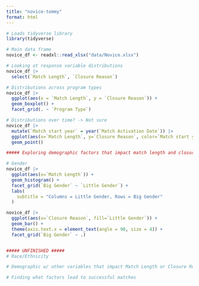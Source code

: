 ```yaml
---
title: "novice-tommy"
format: html
---
```

```r
# Loads tidyverse library
library(tidyverse)

# Main data frame
novice_df <- readxl::read_xlsx("data/Novice.xlsx")

# Looking at response variable distributions
novice_df |>
  select(`Match Length`, `Closure Reason`)

# Distributions across program types
novice_df |>
  ggplot(aes(x = `Match Length`, y = `Closure Reason`)) +
  geom_boxplot() +
  facet_grid(. ~ `Program Type`)

# Distributions over time? -> Not sure
novice_df |>
  mutate(`Match start year` = year(`Match Activation Date`)) |>
  ggplot(aes(x=`Match Length`, y=`Closure Reason`, color=`Match start year`)) +
  geom_point()

##### Exploring demographic factors that impact match length and closure reasons #####

# Gender
novice_df |>
  ggplot(aes(x=`Match Length`)) +
  geom_histogram() +
  facet_grid(`Big Gender` ~ `Little Gender`) +
  labs(
    subtitle = "Columns = Little Gender, Rows = Big Gender"
  )

novice_df |>
  ggplot(aes(x=`Closure Reason`, fill=`Little Gender`)) +
  geom_bar() +
  theme(axis.text.x = element_text(angle = 90, size = 4)) +
  facet_grid(`Big Gender` ~ .)


##### UNFINISHED #####
# Race/Ethnicity

# Demographic w/ other variables that impact Match Length or Closure Reason

# Finding what factors lead to successful matches




```



